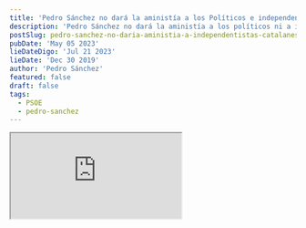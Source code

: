 ```yaml
---
title: 'Pedro Sánchez no dará la aministía a los Políticos e independentistas Catalanes'
description: 'Pedro Sánchez no dará la aministía a los políticos ni a independentistas Catalanes'
postSlug: pedro-sanchez-no-daria-aministia-a-independentistas-catalanes
pubDate: 'May 05 2023'
lieDateDigo: 'Jul 21 2023'
lieDate: 'Dec 30 2019'
author: 'Pedro Sánchez'
featured: false
draft: false
tags:
  - PSOE
  - pedro-sanchez
---
```



<VideoBlocks>
	<div slot="before">
		<Iframe
			src="https://www.youtube.com/embed/-X-pF5R8m-U?si=pfkcKj0eP58wMIr2"
			title="Pedro Sánchez no dará la aministía a los políticos ni a independentistas Catalanes"
		/>
    <h3>Pedro Sánchez no dará la aministía a los políticos ni a independentistas Catalanes</h3>
		<p></p>
	</div>
	<div slot="after">
		<Iframe
			src="https://www.youtube.com/embed/NEHxSfmQuDM?si=4M4uza_QalP7s-xz"
			title="Pedro Sánchez en la investidura de noviembre de 2023"
		/>
    <h3></h3>
		<p></p>
	</div>
</VideoBlocks>

<Timeline>
  <TimelineItem title="Pedro Sánchez" date="21 septiembre 2014">
    <p>Entrevista de Risto Mejide a Pedro Sánchez</p>
    <p><strong>Risto Mejide</strong>: ¿Qué sentido tiene que un político indulte a otro?</p>
    <p><strong>Pedro Sánchez</strong>: Ninguno, absolutamente ninguno, y yo siento vergüenza de eso</p>
    <p><strong>Risto Mejide</strong>: ¿Tu partido a indultado a algún banquero?</p>
    <p><strong>Pedro Sánchez</strong>: Lo sé y lo siento mucho, y pido perdón a la ciudadanía por ello, porque yo también me cabreé</p>
    <p><strong>Risto Mejide</strong>: ¿Tú estabas ahí?</p>
    <p><strong>Pedro Sánchez</strong>: No</p>
    <p><strong>Risto Mejide</strong>: Tu fuiste diputado</p>
    <p><strong>Pedro Sánchez</strong>: Pero eso es una decisión del gobierno y yo he dicho púbpcamente que uno de los principales errores fue indulto. Yo lo que digo es que hay que acabar con los indultos políticos</p>
  </TimelineItem>
  <TimelineItem title="Pedro Sánchez" date="21 julio 2023">
    <p>El independentismo pedía la aministía y no la ha tenido, lo que han tenido son indultos condicionados</p>
  </TimelineItem>
  <TimelineItem title="Pedro Sánchez" date="3 octubre 2023">
    <p>Si estamos, lógicamente, hablando con los distintos grupos parlamentarios, también con las fuerzas independentistas, ustedes lo saben, no tengo que esconderlo</p>
  </TimelineItem>
  <TimelineItem title="Pedro Sánchez" date="28 octubre 2023">
    <p>En nombre del interés de España y la concordia vamos a conceder la amnistía</p>
  </TimelineItem>
  <TimelineItem title="Pedro Sánchez" date="15 de noviembre de 2023">
    <p>Pedro Sánchez en la investidura de noviembre de 2023</p>
  </TimelineItem>
</Timeline>
